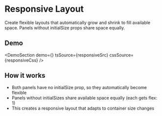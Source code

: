 
# Responsive Layout

Create flexible layouts that automatically grow and shrink to fill available space. Panels without initialSize props share space equally.

## Demo

<DemoSection demo={<ResponsiveDemo />} tsSource={responsiveSrc} cssSource={responsiveCss} />

## How it works

- Both panels have no initialSize prop, so they automatically become flexible
- Panels without initialSizes share available space equally (each gets flex: 1)
- This creates a responsive layout that adapts to container size changes
